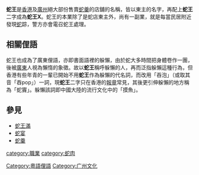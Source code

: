 '''蛇王'''是[[香港|香港]]及[[廣州|廣州]]絕大部份售賣[[蛇羹|蛇羹]]的店舖的名稱，皆以東主的名字，再配上'''蛇王'''二字成為'''蛇王X'''。蛇王的本業除了是蛇店東主外，尚有一副業，就是每當民居附近發現[[蛇|蛇]]踪，警方亦會電召蛇王處理。

==相關俚語==

蛇王也成為了廣東俚語，亦即書面語裡的躲懶，由於蛇大多時間把身體卷作一團，後被[[廣東|廣東]]人視為懶惰的象徵。故以'''蛇王'''稱呼躲懶的人，再而泛指躲懶這種行為，但香港有些年青的一輩已開始不用'''蛇王'''作為躲懶的代名詞，而改用「吞泡」（或取其音「吞pop」）一詞，現'''蛇王'''二字只在香港的[[報章|報章]]常見，其後更引伸躲懶的地方稱為「蛇竇」。躲懶該詞即中國大陸的流行文化中的「摸魚」。

==參見==
* [[蛇王滿|蛇王滿]]
* [[蛇宴|蛇宴]]
* [[蛇羹|蛇羹]]

[[category:職業|category:職業]]
[[category:蛇肉|category:蛇肉]]
[[Category:粵語俚語|Category:粵語俚語]]
[[Category:广州文化|Category:广州文化]]
